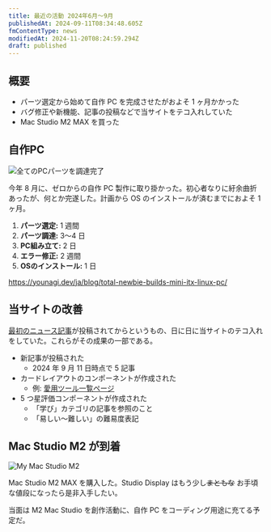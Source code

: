 ```yaml
---
title: 最近の活動 2024年6月～9月
publishedAt: 2024-09-11T08:34:48.605Z
fmContentType: news
modifiedAt: 2024-11-20T08:24:59.294Z
draft: published
---
```


## 概要

- パーツ選定から始めて自作 PC を完成させたがおよそ 1 ヶ月かかった
- バグ修正や新機能、記事の投稿などで当サイトをテコ入れしていた
- Mac Studio M2 MAX を買った

## 自作PC

![ 全てのPCパーツを調達完了 ](../../../assets/images/pc-parts.webp)

今年 8 月に、ゼロからの自作 PC 製作に取り掛かった。初心者なりに紆余曲折あったが、何とか完遂した。計画から OS のインストールが済むまでにおよそ 1 ヶ月。

1. **パーツ選定:** 1 週間
2. **パーツ調達:** 3～4 日
3. **PC組み立て:** 2 日
4. **エラー修正:** 2 週間
5. **OSのインストール:** 1 日

https://younagi.dev/ja/blog/total-newbie-builds-mini-itx-linux-pc/

## 当サイトの改善

[最初のニュース記事](https://younagi.dev/news/created-my-personal-website/)が投稿されてからというもの、日に日に当サイトのテコ入れをしていた。これらがその成果の一部である。

- 新記事が投稿された
  - 2024 年 9 月 11 日時点で 5 記事
- カードレイアウトのコンポーネントが作成された
  - 例: [愛用ツール一覧ページ](https://younagi.dev/tools/)
- 5 つ星評価コンポーネントが作成された
  - 「学び」カテゴリの記事を参照のこと
  - 「易しい～難しい」の難易度表記

## Mac Studio M2 が到着

![ My Mac Studio M2 ](../../../assets/images/mac-studio-img.webp)

Mac Studio M2 MAX を購入した。Studio Display はもう少し~~まともな~~ お手頃な値段になったら是非入手したい。

当面は M2 Mac Studio を創作活動に、自作 PC をコーディング用途に充てる予定だ。
